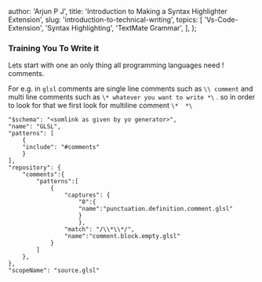 
  author: 'Arjun P J',
  title: 'Introduction to Making a Syntax Highlighter Extension',
  slug: 'introduction-to-technical-writing',
  topics: [
    'Vs-Code-Extension',
    'Syntax Highlighting',
    'TextMate Grammar',
  ],
};


###	Training You To Write it

Lets start with one an only thing all programming languages need ! comments.

For e.g. in `glsl` comments are single line comments such as `\\ comment` and multi line comments such as `\* whatever you want to write *\` .
so in order to look for that we first look for multiline comment `\*  *\`

```
"$schema": "<somlink as given by yo generator>",
"name": "GLSL",
"patterns": [
	{
	"include": "#comments"
	}
],
"repository": {
	"comments":{
		"patterns":[
			{
				"captures": {
					"0":{
					"name":"punctuation.definition.comment.glsl"
					}
					},
				"match": "/\\*\\*/",
				"name":"comment.block.empty.glsl"
			}
		]
	},
},
"scopeName": "source.glsl"
```
